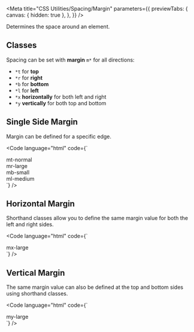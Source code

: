
<Meta
  title="CSS Utilities/Spacing/Margin"
  parameters={{
    previewTabs: {
      canvas: { hidden: true },
    },
  }}
/>

<Banner label="Margin" section="CSS Utilities" color="yellow" puzzle />

<Lead>Determines the space around an element.</Lead>

## Classes

Spacing can be set with **margin** `m*` for all directions:

- `*t` for **top**
- `*r` for **right**
- `*b` for **bottom**
- `*l` for **left**
- `*x` **horizontally** for both left and right
- `*y` **vertically** for both top and bottom


<CssSpacingMargin />

## Single Side Margin

Margin can be defined for a specific edge.

<Code
  language="html"
  code={`
<div class="flex flex-wrap align-items-center justify-content-center gap-large">
  <div class="bg-red-2">
      <div class="mt-normal bg-green p-large">mt-normal</div>
  </div>
  <div class="bg-red-2">
      <div class="mr-large bg-green p-large">mr-large</div>
  </div>
  <div class="bg-red-2">
      <div class="mb-small bg-green p-large">mb-small</div>
  </div>
  <div class="bg-red-2">
      <div class="ml-medium bg-green p-large">ml-medium</div>
  </div>
</div>
`}
/>

## Horizontal Margin

Shorthand classes allow you to define the same margin value for both the left and right sides.

<Code
  language="html"
  code={`
<div class="flex flex-wrap align-items-center justify-content-center gap-large">
    <div class="bg-red-2 radius-normal">
        <div class="mx-large radius-normal bg-green text-weight-bold p-normal">mx-large</div>
    </div>
</div>
`}
/>

## Vertical Margin

The same margin value can also be defined at the top and bottom sides using shorthand classes.

<Code
  language="html"
  code={`
<div class="flex flex-wrap align-items-center justify-content-center gap-large">
    <div class="bg-red-2 radius-normal">
        <div class="my-large radius-normal bg-green text-weight-bold p-normal">my-large</div>
    </div>
</div>
`}
/>

<Footer>
  <LinkCards>
    <LinkCard
      pageTitle="Foundation/Spacing"
      description="Global spacings help us design experiences that scale with consistency, rhythm, and focus"
    />
    <LinkCard
      pageTitle="Tokens/Overview"
      description="Design tokens serve as the definitive source for naming and storing design choices."
    />
  </LinkCards>
</Footer>
